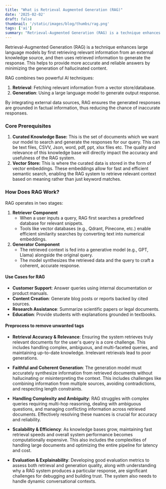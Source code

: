 ```yaml
---
title: "What is Retrieval Augmented Generation (RAG)"
date: '2025-02-02'
draft: false
thumbnail: '/static/images/blog/thumbs/rag.png'
tags: ['ai']
summary: "Retrieval-Augmented Generation (RAG) is a technique enhances large language models by first retrieving relevant information from an external knowledge source, and then uses retrieved information to generate the response. This helps to provide more accurate and reliable answers by minimizing the generation of hallucinated content."
---
```


Retrieval-Augmented Generation (RAG) is a technique enhances large language models by first retrieving relevant information from an external knowledge source, and then uses retrieved information to generate the response. This helps to provide more accurate and reliable answers by minimizing the generation of hallucinated content.

RAG combines two powerful AI techniques:

1. **Retrieval**: Fetching relevant information from a vector store/database.
2. **Generation**: Using a large language model to generate output response.

By integrating external data sources, RAG ensures the generated responses are grounded in factual information, thus reducing the chance of inaccurate responses.

### Core Prerequisites
1. **Curated Knowledge Base:** This is the set of documents which we want our model to search and generate the responses for our query. This can be text files, CSVV, Json, word, pdf, ppt, xlsx files etc. The quality and relevance of this knowledge base will directly impact the accuracy and usefulness of the RAG system.
2. **Vector Store:** This is where the curated data is stored in the form of vector embeddings. These embeddings allow for fast and efficient semantic search, enabling the RAG system to retrieve relevant context based on meaning rather than just keyword matches.

### How Does RAG Work?

RAG operates in two stages:

1. **Retriever Component**
    - When a user inputs a query, RAG first searches a predefined database for relevant snippets.
    - Tools like vector databases (e.g., Qdrant, Pinecone, etc.) enable efficient similarity searches by converting text into numerical embeddings.
2. **Generator Component**
    - The retrieved context is fed into a generative model (e.g., GPT, Llama) alongside the original query.
    - The model synthesizes the retrieved data and the query to craft a coherent, accurate response.

#### Use Cases for RAG
- **Customer Support**: Answer queries using internal documentation or product manuals.
- **Content Creation**: Generate blog posts or reports backed by cited sources.
- **Research Assistance**: Summarize scientific papers or legal documents.
- **Education**: Provide students with explanations grounded in textbooks.

#### Preprocess to remove unwanted tags

- **Retrieval Accuracy & Relevance**: Ensuring the system retrieves truly relevant documents for the user's query is a core challenge. This includes handling complex, ambiguous, and multi-faceted queries, and maintaining up-to-date knowledge. Irrelevant retrievals lead to poor generations.

- **Faithful and Coherent Generation**: The generation model must accurately synthesize information from retrieved documents without hallucinating or misinterpreting the context. This includes challenges like combining information from multiple sources, avoiding contradictions, and respecting length constraints.

- **Handling Complexity and Ambiguity**: RAG struggles with complex queries requiring multi-hop reasoning, dealing with ambiguous questions, and managing conflicting information across retrieved documents. Effectively resolving these nuances is crucial for accuracy and reliability.

- **Scalability & Efficiency**: As knowledge bases grow, maintaining fast retrieval speeds and overall system performance becomes computationally expensive. This also includes the complexities of handling large documents and optimizing the entire pipeline for latency and cost.

- **Evaluation & Explainability**: Developing good evaluation metrics to assess both retrieval and generation quality, along with understanding why a RAG system produces a particular response, are significant challenges for debugging and building trust. The system also needs to handle dynamic conversational contexts.





